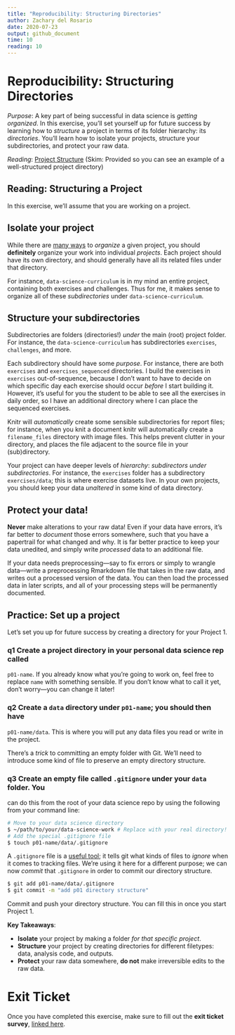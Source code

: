 ```yaml
---
title: "Reproducibility: Structuring Directories"
author: Zachary del Rosario
date: 2020-07-23
output: github_document
time: 10
reading: 10
---
```


# Reproducibility: Structuring Directories

*Purpose*: A key part of being successful in data science is *getting
organized*. In this exercise, you'll set yourself up for future success by
learning how to *structure* a project in terms of its folder hierarchy: its
*directories*. You'll learn how to isolate your projects, structure your
subdirectories, and protect your raw data.

*Reading*: [Project Structure](https://reproducible-science-curriculum.github.io/organization-RR-Jupyter/02-directories/) (Skim: Provided so you can see an example of a well-structured project directory)

## Reading: Structuring a Project
<!-- -------------------------------------------------- -->

In this exercise, we'll assume that you are working on a project.

## Isolate your project

While there are [many
ways](https://medium.com/javascript-in-plain-english/how-to-organize-project-files-4b9d9fd02e73)
to *organize* a given project, you should **definitely** organize your work into
individual *projects*. Each project should have its own directory, and should
generally have all its related files under that directory.

For instance, `data-science-curriculum` is in my mind an entire project, containing both exercises and challenges. Thus for me, it makes sense to organize all of these *subdirectories* under `data-science-curriculum`.

## Structure your subdirectories

Subdirectories are folders (directories!) *under* the main (root) project
folder. For instance, the `data-science-curriculum` has subdirectories
`exercises`, `challenges`, and more.

Each subdirectory should have some *purpose*. For instance, there are both
`exercises` and `exercises_sequenced` directories. I build the exercises in
`exercises` out-of-sequence, because I don't want to have to decide on which
specific day each exercise should occur *before* I start building it. However,
it's useful for you the student to be able to see all the exercises in daily
order, so I have an additional directory where I can place the sequenced
exercises.

Knitr will *automatically* create some sensible subdirectories for report files;
for instance, when you knit a document knitr will automatically create a
`filename_files` directory with image files. This helps prevent clutter in your
directory, and places the file adjacent to the source file in your
(sub)directory.

Your project can have deeper levels of *hierarchy*: *subdirectors under
subdirectories*. For instance, the `exercises` folder has a subdirectory
`exercises/data`; this is where exercise datasets live. In your own projects,
you should keep your data *unaltered* in some kind of data directory.

## Protect your data!

**Never** make alterations to your raw data! Even if your data have errors, it's
far better to *document* those errors somewhere, such that you have a papertrail
for what changed and why. It is far better practice to keep your data unedited,
and simply write *processed* data to an additional file.

If your data needs preprocessing---say to fix errors or simply to wrangle
data---write a preprocessing Rmarkdown file that takes in the raw data, and
writes out a processed version of the data. You can then load the processed data
in later scripts, and all of your processing steps will be permanently
documented.

## Practice: Set up a project
<!-- -------------------------------------------------- -->

Let's set you up for future success by creating a directory for your Project 1.

### __q1__ Create a project directory in your personal data science rep called
`p01-name`. If you already know what you're going to work on, feel free to
replace `name` with something sensible. If you don't know what to call it yet,
don't worry---you can change it later!

### __q2__ Create a `data` directory under `p01-name`; you should then have
`p01-name/data`. This is where you will put any data files you read or write in the project.

There's a *trick* to committing an empty folder with Git. We'll need to
introduce some kind of file to preserve an empty directory structure.

### __q3__ Create an empty file called `.gitignore` under your `data` folder. You
can do this from the root of your data science repo by using the following from
your command line:

```bash
# Move to your data science directory
$ ~/path/to/your/data-science-work # Replace with your real directory!
# Add the special .gitignore file
$ touch p01-name/data/.gitignore
```

A `.gitignore` file is a [useful
tool](https://www.atlassian.com/git/tutorials/saving-changes/gitignore); it
tells git what kinds of files to *ignore* when it comes to tracking files. We're
using it here for a different purpose; we can now *commit* that `.gitignore` in
order to commit our directory structure.

```bash
$ git add p01-name/data/.gitignore
$ git commit -m "add p01 directory structure"
```

Commit and push your directory structure. You can fill this in once you start
Project 1.

**Key Takeaways**:

- **Isolate** your project by making a folder *for that specific project*.
- **Structure** your project by creating directories for different filetypes: data, analysis code, and outputs.
- **Protect** your raw data somewhere, **do not** make irreversible edits to the raw data.

<!-- include-exit-ticket -->
# Exit Ticket
<!-- -------------------------------------------------- -->

Once you have completed this exercise, make sure to fill out the **exit ticket survey**, [linked here](https://docs.google.com/forms/d/e/1FAIpQLSeuq2LFIwWcm05e8-JU84A3irdEL7JkXhMq5Xtoalib36LFHw/viewform?usp=pp_url&entry.693978880=e-rep04-directories-assignment.Rmd).

